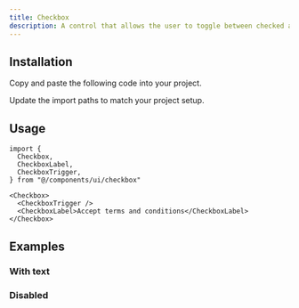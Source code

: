 ```yaml
---
title: Checkbox
description: A control that allows the user to toggle between checked and not checked.
---
```


<ComponentPreview component="checkbox" />

## Installation

<ComponentInstall>

<Fragment slot="manual">

<Steps>

<Step>Copy and paste the following code into your project.</Step>

<ComponentSource component="checkbox" />

<Step>Update the import paths to match your project setup.</Step>

</Steps>

</Fragment>

</ComponentInstall>

## Usage

```tsx
import {
  Checkbox,
  CheckboxLabel,
  CheckboxTrigger,
} from "@/components/ui/checkbox"
```

```tsx
<Checkbox>
  <CheckboxTrigger />
  <CheckboxLabel>Accept terms and conditions</CheckboxLabel>
</Checkbox>
```

## Examples

### With text

<ComponentPreview component="checkbox" name="checkbox-with-text" />

### Disabled

<ComponentPreview component="checkbox" name="checkbox-disabled" />
